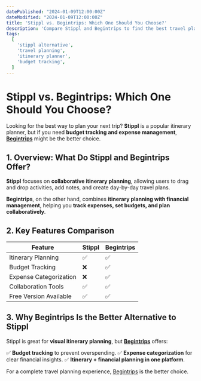 ```yaml
---
datePublished: "2024-01-09T12:00:00Z"
dateModified: "2024-01-09T12:00:00Z"
title: 'Stippl vs. Begintrips: Which One Should You Choose?'
description: 'Compare Stippl and Begintrips to find the best travel planner. See how budgeting, itinerary planning, and expense tracking make Begintrips a better alternative.'
tags:
  [
    'stippl alternative',
    'travel planning',
    'itinerary planner',
    'budget tracking',
  ]
---
```



# **Stippl vs. Begintrips: Which One Should You Choose?**

Looking for the best way to plan your next trip? **Stippl** is a popular itinerary planner, but if you need **budget tracking and expense management**, **[Begintrips](https://www.begintrips.com)** might be the better choice.

## **1. Overview: What Do Stippl and Begintrips Offer?**

**Stippl** focuses on **collaborative itinerary planning**, allowing users to drag and drop activities, add notes, and create day-by-day travel plans.

**Begintrips**, on the other hand, combines **itinerary planning with financial management**, helping you **track expenses, set budgets, and plan collaboratively**.

## **2. Key Features Comparison**

| Feature                | **Stippl** | **Begintrips** |
| ---------------------- | ---------- | -------------- |
| Itinerary Planning     | ✅         | ✅             |
| Budget Tracking        | ❌         | ✅             |
| Expense Categorization | ❌         | ✅             |
| Collaboration Tools    | ✅         | ✅             |
| Free Version Available | ✅         | ✅             |

## **3. Why Begintrips Is the Better Alternative to Stippl**

Stippl is great for **visual itinerary planning**, but **[Begintrips](https://www.begintrips.com)** offers:

✅ **Budget tracking** to prevent overspending.
✅ **Expense categorization** for clear financial insights.
✅ **Itinerary + financial planning in one platform**.

For a complete travel planning experience, [Begintrips](https://www.begintrips.com) is the better choice.

<CallToAction />
